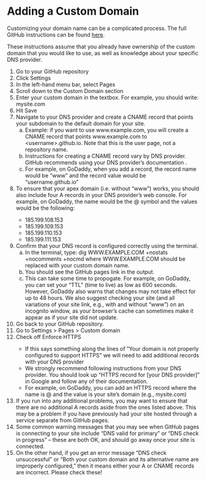 # Adding a Custom Domain {.sec-desktop}

Customizing your domain name can be a complicated process. The full GitHub instructions can be found [here](https://docs.github.com/en/pages/configuring-a-custom-domain-for-your-github-pages-site).

These instructions assume that you already have ownership of the custom domain that you would like to use, as well as knowledge about your specific DNS provider.

<ol type="1">
  <li> Go to your GitHub repository </li>
  <li> Click Settings </li>
  <li> In the left-hand menu bar, select Pages </li>
  <li> Scroll down to the Custom Domain section </li>
  <li> Enter your custom domain in the textbox. For example, you should write: mysite.com </li>
  <li> Hit Save </li>
  <li> Navigate to your DNS provider and create a CNAME record that points your subdomain to the default domain for your site. 
  <ol type="a">
    <li> Example: if you want to use www.example.com, you will create a CNAME record that points www.example.com to \<username\>.github.io. Note that this is the user page, not a repository name. </li>
    <li> Instructions for creating a CNAME record vary by DNS provider. GitHub recommends using your DNS provider's documentation . </li>
    <li> For example, on GoDaddy, when you add a record, the record name would be "www" and the record value would be "username.github.io" </li>
  </ol>
  <li> To ensure that your apex domain (i.e. without "www") works, you should also include four A records in your DNS provider's web console. For example, on GoDaddy, the name would be the \@ symbol and the values would be the following: </li>
  <ul>
    <li>185.199.108.153</li>
    <li>185.199.109.153</li>
    <li>185.199.110.153</li>
    <li>185.199.111.153</li>
  </ul>
  <li> Confirm that your DNS record is configured correctly using the terminal.
  <ol type="a">
    <li> In the terminal, type: dig WWW.EXAMPLE.COM +nostats +nocomments +nocmd where WWW.EXAMPLE.COM should be replaced with your custom domain name. </li>
    <li> You should see the GitHub pages link in the output. </li>
    <li> This can take some time to propogate. For example, on GoDaddy, you can set your "TTL" (time to live) as low as 600 seconds. However, GoDaddy also warns that changes may not take effect for up to 48 hours. We also suggest checking your site (and all variations of your site link, e.g., with and without "www") on an incognito window, as your browser's cache can sometimes make it appear as if your site did not update. </li>
  </ol>
  <li> Go back to your GitHub repository. </li>
  <li> Go to Settings > Pages > Custom domain </li>
  <li> Check off Enforce HTTPS </li>
  <ul>
    <li> If this says something along the lines of "Your domain is not properly configured to support HTTPS" we will need to add additional records with your DNS provider </li>
    <li> We strongly recommend following instructions from your DNS provider. You should look up "HTTPS record for \[your DNS provider\]" in Google and follow any of their documentation. </li>
    <li> For example, on GoDaddy, you can add an HTTPS record where the name is @ and the value is your site's domain (e.g., mysite.com) </li>
  </ul>
  <li> If you run into any additional problems, you may want to ensure that there are no additional A records aside from the ones listed above. This may be a problem if you have previously had your site hosted through a service separate from GitHub pages. </li>
  <li> Some common warning messages that you may see when GitHub pages is connecting to your site include "DNS valid for primary" or "DNS check in progress" -- these are both OK, and should go away once your site is connected. </li>
  <li> On the other hand, if you get an error message "DNS check unsuccessful" or "Both your custom domain and its alternative name are improperly configured," then it means either your A or CNAME records are incorrect. Please check these! </li>
</ol>

